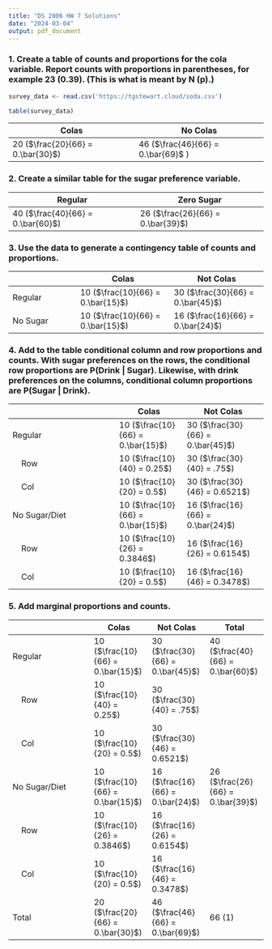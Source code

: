 ```yaml
---
title: "DS 2006 HW 7 Solutions"
date: "2024-03-04"
output: pdf_document
---
```


### 1. Create a table of counts and proportions for the cola variable. Report counts with proportions in parentheses, for example 23 (0.39). (This is what is meant by N (p).)

```r

survey_data <- read.csv('https://tgstewart.cloud/soda.csv')

table(survey_data)

```

| Colas                             | No Colas                           |
|-----------------------------------|------------------------------------|
| 20 ($\frac{20}{66} = 0.\bar{30}$) | 46 ($\frac{46}{66} = 0.\bar{69}$ ) |

### 2. Create a similar table for the sugar preference variable.

| Regular                           | Zero Sugar                        |
|-----------------------------------|-----------------------------------|
| 40 ($\frac{40}{66} = 0.\bar{60}$) | 26 ($\frac{26}{66} = 0.\bar{39}$) |

### 3. Use the data to generate a contingency table of counts and proportions.

|          | Colas                             | Not Colas                         |
|-------------------|---------------------------|---------------------------|
| Regular  | 10 ($\frac{10}{66} = 0.\bar{15}$) | 30 ($\frac{30}{66} = 0.\bar{45}$) |
| No Sugar | 10 ($\frac{10}{66} = 0.\bar{15}$) | 16 ($\frac{16}{66} = 0.\bar{24}$) |

### 4. Add to the table conditional column and row proportions and counts. With sugar preferences on the rows, the conditional row proportions are P(Drink \| Sugar). Likewise, with drink preferences on the columns, conditional column proportions are P(Sugar \| Drink).

|               | Colas                             | Not Colas                         |
|------------------------------|-------------------|-----------------------|
| Regular       | 10 ($\frac{10}{66} = 0.\bar{15}$) | 30 ($\frac{30}{66} = 0.\bar{45}$) |
|     Row       | 10 ($\frac{10}{40} = 0.25$)       | 30 ($\frac{30}{40} = .75$)        |
|     Col       | 10 ($\frac{10}{20} = 0.5$)        | 30 ($\frac{30}{46} = 0.6521$)     |
| No Sugar/Diet | 10 ($\frac{10}{66} = 0.\bar{15}$) | 16 ($\frac{16}{66} = 0.\bar{24}$) |
|     Row       | 10 ($\frac{10}{26} = 0.3846$)     | 16 ($\frac{16}{26} = 0.6154$)     |
|     Col       | 10 ($\frac{10}{20} = 0.5$)        | 16 ($\frac{16}{46} = 0.3478$)     |

### 5. Add marginal proportions and counts.

|               | Colas                             | Not Colas                         | Total                             |
|-----------------------|-----------------|-----------------|-----------------|
| Regular       | 10 ($\frac{10}{66} = 0.\bar{15}$) | 30 ($\frac{30}{66} = 0.\bar{45}$) | 40 ($\frac{40}{66} = 0.\bar{60}$) |
|     Row       | 10 ($\frac{10}{40} = 0.25$)       | 30 ($\frac{30}{40} = .75$)        |                                   |
|     Col       | 10 ($\frac{10}{20} = 0.5$)        | 30 ($\frac{30}{46} = 0.6521$)     |                                   |
| No Sugar/Diet | 10 ($\frac{10}{66} = 0.\bar{15}$) | 16 ($\frac{16}{66} = 0.\bar{24}$) | 26 ($\frac{26}{66} = 0.\bar{39}$) |
|     Row       | 10 ($\frac{10}{26} = 0.3846$)     | 16 ($\frac{16}{26} = 0.6154$)     |                                   |
|     Col       | 10 ($\frac{10}{20} = 0.5$)        | 16 ($\frac{16}{46} = 0.3478$)     |                                   |
| Total         | 20 ($\frac{20}{66} = 0.\bar{30}$) | 46 ($\frac{46}{66} = 0.\bar{69}$) | 66 (1)                                 |
